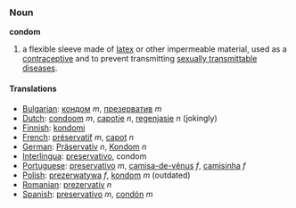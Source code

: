 ===Noun===
'''condom'''

# a flexible sleeve made of [[latex]] or other impermeable material, used as a [[contraceptive]] and to prevent transmitting [[sexually transmittable disease]]s.

====Translations====
*[[Bulgarian]]: [[кондом]] ''m'', [[презерватив]] ''m''
*[[Dutch]]: [[condoom]] ''m'', [[capotje]] ''n'', [[regenjasje]] ''n'' (jokingly)
*[[Finnish]]: [[kondomi]]
*[[French]]: [[préservatif]] ''m'', [[capot]] ''n''
*[[German]]: [[Präservativ]] ''n'', [[Kondom]] ''n''
*[[Interlingua]]: [[preservativo]], condom
*[[Portuguese]]: [[preservativo]] ''m'', [[camisa-de-vênus]] ''f'', [[camisinha]] ''f''
*[[Polish]]: [[prezerwatywa]] ''f'', [[kondom]] ''m'' (outdated)
*[[Romanian]]: [[prezervativ]] ''n''
*[[Spanish]]: [[preservativo]] ''m'', [[condón]] ''m''